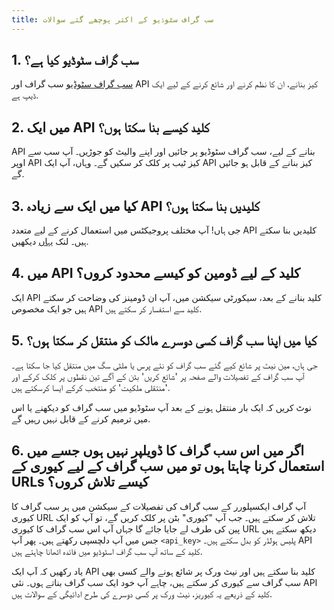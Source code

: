 ```yaml
---
title: سب گراف سٹوڈیو کے اکثر پوچھے گئے سوالات
---
```


## 1. سب گراف سٹوڈیو کیا ہے؟

[سب گراف سٹوڈیو](https://thegraph.com/studio/) سب گراف اور API کیز بنانے، ان کا نظم کرنے اور شائع کرنے کے لیے ایک ڈیپ ہے.

## 2. میں ایک API کلید کیسے بنا سکتا ہوں؟

API بنانے کے لیے، سب گراف سٹوڈیو پر جائیں اور اپنے والیٹ کو جوڑیں۔ آپ سب سے اوپر API کیز ٹیب پر کلک کر سکیں گے۔ وہاں، آپ ایک API کیز بنانے کے قابل ہو جائیں گے.

## 3. کیا میں ایک سے زیادہ API کلیدیں بنا سکتا ہوں؟

جی ہاں! آپ مختلف پروجیکٹس میں استعمال کرنے کے لیے متعدد API کلیدیں بنا سکتے ہیں۔ لنک [یہاں](https://thegraph.com/studio/apikeys/) دیکھیں.

## 4. میں API کلید کے لیے ڈومین کو کیسے محدود کروں؟

ایک API کلید بنانے کے بعد، سیکورٹی سیکشن میں، آپ ان ڈومینز کی وضاحت کر سکتے ہیں جو ایک مخصوص API کلید سے استفسار کر سکتے ہیں.

## 5. کیا میں اپنا سب گراف کسی دوسرے مالک کو منتقل کر سکتا ہوں؟

جی ہاں، مین نیٹ پر شائع کیے گئے سب گراف کو نئے پرس یا ملٹی سگ میں منتقل کیا جا سکتا ہے۔ آپ سب گراف کے تفصیلات والے صفحہ پر 'شائع کریں' بٹن کے آگے تین نقطوں پر کلک کرکے اور 'منتقلی ملکیت' کو منتخب کرکے ایسا کرسکتے ہیں.

نوٹ کریں کہ ایک بار منتقل ہونے کے بعد آپ سٹوڈیو میں سب گراف کو دیکھنے یا اس میں ترمیم کرنے کے قابل نہیں رہیں گے.

## 6. اگر میں اس سب گراف کا ڈویلپر نہیں ہوں جسے میں استعمال کرنا چاہتا ہوں تو میں سب گراف کے لیے کیوری کے URLs کیسے تلاش کروں؟

آپ گراف ایکسپلورر کے سب گراف کی تفصیلات کے سیکشن میں ہر سب گراف کا کیوری URL تلاش کر سکتے ہیں۔ جب آپ "کیوری" بٹن پر کلک کریں گے، تو آپ کو ایک پین کی طرف لے جایا جائے گا جہاں آپ اس سب گراف کا کیوری URL دیکھ سکتے ہیں جس میں آپ دلچسپی رکھتے ہیں۔ پھر آپ `<api_key>` پلیس ہولڈر کو بدل سکتے ہیں۔ API کلید کے ساتھ آپ سب گراف اسٹوڈیو میں فائدہ اٹھانا چاہتے ہیں.

یاد رکھیں کہ آپ ایک API کلید بنا سکتے ہیں اور نیٹ ورک پر شائع ہونے والے کسی بھی سب گراف سے کیوری کر سکتے ہیں، چاہے آپ خود ایک سب گراف بناتے ہوں۔ نئی API کلید کے ذریعے یہ کیوریز، نیٹ ورک پر کسی دوسرے کی طرح ادائیگی کے سوالات ہیں.
